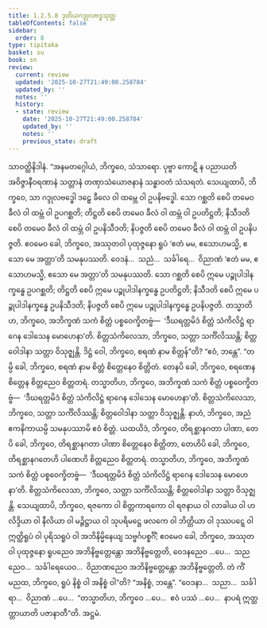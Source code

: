 ```yaml
---
title: 1.2.5.8 ဒုတိယဂဒ္ဒုလဗဒ္ဓသုတ္တ
tableOfContents: false
sidebar:
  order: 8
type: tipitaka
basket: su
book: sn
review:
  current: review
  updated: '2025-10-27T21:49:00.258784'
  updated_by: ''
  notes: ''
  history:
  - state: review
    date: '2025-10-27T21:49:00.258784'
    updated_by: ''
    notes: ''
    previous_state: draft
---
```



<ReviewStatus review={frontmatter.review} showDetails={true} />

<HypothesisAnnotation frontmatter={frontmatter} />

<DynamicBreadcrumb />

<Division number="100" book="sn" e="ch" v="18" p="295">

<Paragraph number="624" book="sn">
သာဝတ္ထိနိဒါနံ. “အနမတဂ္ဂေါယံ, ဘိက္ခဝေ, သံသာရော. ပုဗ္ဗာ ကောဋိ န ပညာယတိ အဝိဇ္ဇာနီဝရဏာနံ သတ္တာနံ တဏှာသံယောဇနာနံ သန္ဓာဝတံ သံသရတံ. သေယျထာပိ, ဘိက္ခဝေ, သာ ဂဒ္ဒုလဗဒ္ဓေါ ဒဠှေ ခီလေ ဝါ ထမ္ဘေ ဝါ ဥပနိဗဒ္ဓေါ. သော ဂစ္ဆတိ စေပိ တမေဝ ခီလံ ဝါ ထမ္ဘံ ဝါ ဥပဂစ္ဆတိ; တိဋ္ဌတိ စေပိ တမေဝ ခီလံ ဝါ ထမ္ဘံ ဝါ ဥပတိဋ္ဌတိ; နိသီဒတိ စေပိ တမေဝ ခီလံ ဝါ ထမ္ဘံ ဝါ ဥပနိသီဒတိ; နိပဇ္ဇတိ စေပိ တမေဝ ခီလံ ဝါ ထမ္ဘံ ဝါ ဥပနိပဇ္ဇတိ. ဧဝမေဝ ခေါ, ဘိက္ခဝေ, အဿုတဝါ ပုထုဇ္ဇနော ရူပံ ‘ဧတံ မမ, ဧသောဟမသ္မိ, ဧသော မေ အတ္တာ’တိ သမနုပဿတိ. ဝေဒနံ…  သညံ…  သင်္ခါရေ…  ဝိညာဏံ ‘ဧတံ မမ, ဧသောဟမသ္မိ, ဧသော မေ အတ္တာ’တိ သမနုပဿတိ. သော ဂစ္ဆတိ စေပိ ဣမေ ပဉ္စုပါဒါနက္ခန္ဓေ ဥပဂစ္ဆတိ; တိဋ္ဌတိ စေပိ ဣမေ ပဉ္စုပါဒါနက္ခန္ဓေ ဥပတိဋ္ဌတိ; နိသီဒတိ စေပိ ဣမေ ပဉ္စုပါဒါနက္ခန္ဓေ ဥပနိသီဒတိ; နိပဇ္ဇတိ စေပိ ဣမေ ပဉ္စုပါဒါနက္ခန္ဓေ ဥပနိပဇ္ဇတိ. တသ္မာတိဟ, ဘိက္ခဝေ, အဘိက္ခဏံ သကံ စိတ္တံ ပစ္စဝေက္ခိတဗ္ဗံ—  ‘ဒီဃရတ္တမိဒံ စိတ္တံ သံကိလိဋ္ဌံ ရာဂေန ဒေါသေန မောဟေနာ’တိ. စိတ္တသံကိလေသာ, ဘိက္ခဝေ, သတ္တာ သင်္ကိလိဿန္တိ; စိတ္တဝေါဒါနာ သတ္တာ ဝိသုဇ္ဈန္တိ.
</Paragraph>

<Paragraph number="625" book="sn">
ဒိဋ္ဌံ ဝေါ, ဘိက္ခဝေ, စရဏံ နာမ စိတ္တန်”တိ? “ဧဝံ, ဘန္တေ”. “တမ္ပိ ခေါ, ဘိက္ခဝေ, စရဏံ နာမ စိတ္တံ စိတ္တေနေဝ စိတ္တိတံ. တေနပိ ခေါ, ဘိက္ခဝေ, စရဏေန စိတ္တေန စိတ္တညေဝ စိတ္တတရံ. တသ္မာတိဟ, ဘိက္ခဝေ, အဘိက္ခဏံ သကံ စိတ္တံ ပစ္စဝေက္ခိတဗ္ဗံ—  ‘ဒီဃရတ္တမိဒံ စိတ္တံ သံကိလိဋ္ဌံ ရာဂေန ဒေါသေန မောဟေနာ’တိ. စိတ္တသံကိလေသာ, ဘိက္ခဝေ, သတ္တာ သင်္ကိလိဿန္တိ; စိတ္တဝေါဒါနာ သတ္တာ ဝိသုဇ္ဈန္တိ.
</Paragraph>

<Paragraph number="626" book="sn">
နာဟံ, ဘိက္ခဝေ, အညံ ဧကနိကာယမ္ပိ သမနုပဿာမိ ဧဝံ စိတ္တံ. ယထယိဒံ, ဘိက္ခဝေ, တိရစ္ဆာနဂတာ ပါဏာ, တေပိ ခေါ, ဘိက္ခဝေ, တိရစ္ဆာနဂတာ ပါဏာ စိတ္တေနေဝ စိတ္တိတာ, တေဟိပိ ခေါ, ဘိက္ခဝေ, တိရစ္ဆာနဂတေဟိ ပါဏေဟိ စိတ္တညေဝ စိတ္တတရံ. တသ္မာတိဟ, ဘိက္ခဝေ, အဘိက္ခဏံ သကံ စိတ္တံ ပစ္စဝေက္ခိတဗ္ဗံ—  ‘ဒီဃရတ္တမိဒံ စိတ္တံ သံကိလိဋ္ဌံ ရာဂေန ဒေါသေန မောဟေနာ’တိ. စိတ္တသံကိလေသာ, ဘိက္ခဝေ, သတ္တာ သင်္ကိလိဿန္တိ; စိတ္တဝေါဒါနာ သတ္တာ ဝိသုဇ္ဈန္တိ.
</Paragraph>

<Paragraph number="627" book="sn">
သေယျထာပိ, ဘိက္ခဝေ, ရဇကော ဝါ စိတ္တကာရကော ဝါ ရဇနာယ ဝါ လာခါယ ဝါ ဟလိဒ္ဒိယာ ဝါ နီလိယာ ဝါ မဉ္ဇိဋ္ဌာယ ဝါ သုပရိမဋ္ဌေ ဖလကေ ဝါ ဘိတ္တိယာ ဝါ ဒုဿပဋ္ဋေ ဝါ ဣတ္ထိရူပံ ဝါ ပုရိသရူပံ ဝါ အဘိနိမ္မိနေယျ သဗ္ဗင်္ဂပစ္စင်္ဂိံ; ဧဝမေဝ ခေါ, ဘိက္ခဝေ, အဿုတဝါ ပုထုဇ္ဇနော ရူပညေဝ အဘိနိဗ္ဗတ္တေန္တော အဘိနိဗ္ဗတ္တေတိ, ဝေဒနညေဝ …ပေ…  သညညေဝ…  သင်္ခါရေယေဝ…  ဝိညာဏညေဝ အဘိနိဗ္ဗတ္တေန္တော အဘိနိဗ္ဗတ္တေတိ. တံ ကိံ မညထ, ဘိက္ခဝေ, ရူပံ နိစ္စံ ဝါ အနိစ္စံ ဝါ”တိ? “အနိစ္စံ, ဘန္တေ”. “ဝေဒနာ…  သညာ…  သင်္ခါရာ…  ဝိညာဏံ …ပေ…  “တသ္မာတိဟ, ဘိက္ခဝေ …ပေ…  ဧဝံ ပဿံ …ပေ…  နာပရံ ဣတ္ထတ္တာယာတိ ပဇာနာတီ”တိ.

</Paragraph>
</Division>

<Paragraph number="628" type="center" book="sn">
အဋ္ဌမံ.
</Paragraph>